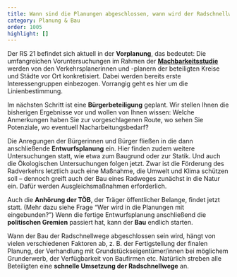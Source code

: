 ```yaml
---
title: Wann sind die Planungen abgeschlossen, wann wird der Radschnellweg gebaut?
category: Planung & Bau
order: 1005
highlight: []
---
```

Der RS 21 befindet sich aktuell in der **Vorplanung**, das bedeutet: Die umfangreichen Voruntersuchungen im Rahmen der [**Machbarkeitsstudie**](https://www.landkreis-ludwigsburg.de/de/verkehr-sicherheit-ordnung/radverkehr/radschnellwege/machbarkeitsstudie-radschnellverbindung-ludwigsburg-waiblingen/) werden von den Verkehrsplanerinnen und -planern der beteiligten Kreise und Städte vor Ort konkretisiert. Dabei werden bereits erste Interessengruppen einbezogen. Vorrangig geht es hier um die Linienbestimmung.

Im nächsten Schritt ist eine **Bürgerbeteiligung** geplant. Wir stellen Ihnen die bisherigen Ergebnisse vor und wollen von Ihnen wissen: Welche Anmerkungen haben Sie zur vorgeschlagenen Route, wo sehen Sie Potenziale, wo eventuell Nacharbeitungsbedarf?

Die Anregungen der Bürgerinnen und Bürger fließen in die dann anschließende **Entwurfsplanung** ein. Hier finden zudem weitere Untersuchungen statt, wie etwa zum Baugrund oder zur Statik. Und auch die Ökologischen Untersuchungen folgen jetzt. Zwar ist die Förderung des Radverkehrs letztlich auch eine Maßnahme, die Umwelt und Klima schützen soll – dennoch greift auch der Bau eines Radweges zunächst in die Natur ein. Dafür werden Ausgleichsmaßnahmen erforderlich.

Auch die **Anhörung der TÖB**, der Träger öffentlicher Belange, findet jetzt statt. (Mehr dazu siehe Frage “Wer wird in die Planungen mit eingebunden?”) Wenn die fertige Entwurfsplanung anschließend die **politischen Gremien** passiert hat, kann der **Bau** endlich starten.

Wann der Bau der Radschnellwege abgeschlossen sein wird, hängt von vielen verschiedenen Faktoren ab, z. B. der Fertigstellung der finalen Planung, der Verhandlung mit Grundstückseigentümer/innen bei möglichem Grunderwerb, der Verfügbarkeit von Baufirmen etc. Natürlich streben alle Beteiligten eine **schnelle Umsetzung der Radschnellwege** an.
